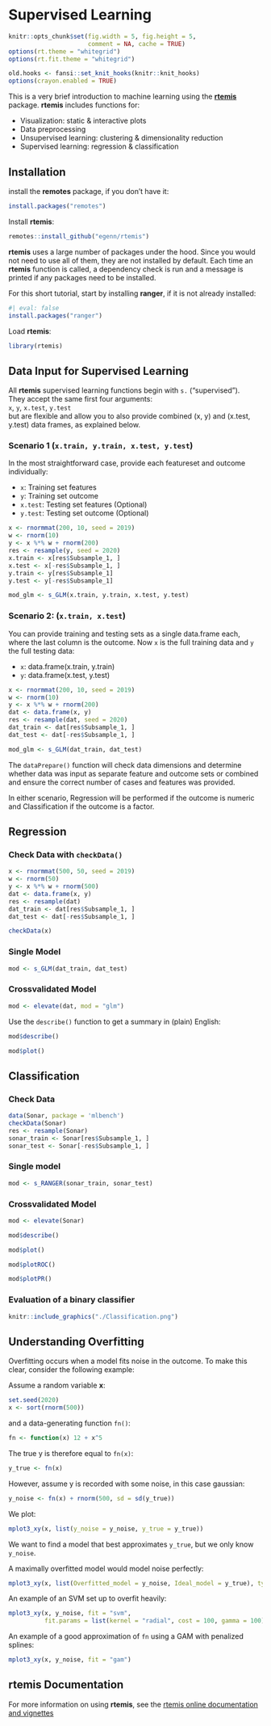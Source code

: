 # Supervised Learning {#supervised}

```r
knitr::opts_chunk$set(fig.width = 5, fig.height = 5,
                      comment = NA, cache = TRUE)
options(rt.theme = "whitegrid")
options(rt.fit.theme = "whitegrid")
```

```r
old.hooks <- fansi::set_knit_hooks(knitr::knit_hooks)
options(crayon.enabled = TRUE)
```

This is a very brief introduction to machine learning using the [**rtemis**](https://rtemis.lambdamd.org) package. **rtemis** includes functions for:

- Visualization: static & interactive plots
- Data preprocessing
- Unsupervised learning: clustering & dimensionality reduction
- Supervised learning: regression & classification

## Installation

install the **remotes** package, if you don't have it: 

```r
install.packages("remotes")
```

Install **rtemis**:

```r
remotes::install_github("egenn/rtemis")
```

**rtemis** uses a large number of packages under the hood. Since you would not need to use all of them, they are not installed by default. Each time an **rtemis** function is called, a dependency check is run and a message is printed if any packages need to be installed. 

For this short tutorial, start by installing **ranger**, if it is not already installed:

```r
#| eval: false
install.packages("ranger")
```

Load **rtemis**:

```r
library(rtemis)
```

## Data Input for Supervised Learning

All __rtemis__ supervised learning functions begin with `s.` ("supervised").  
They accept the same first four arguments:  
`x`, `y`, `x.test`, `y.test`  
but are flexible and allow you to also provide combined (x, y) and (x.test, y.test) data frames, as explained below.

### Scenario 1 (`x.train, y.train, x.test, y.test`)

In the most straightforward case, provide each featureset and outcome individually:  

* `x`: Training set features
* `y`: Training set outcome
* `x.test`: Testing set features (Optional)
* `y.test`: Testing set outcome (Optional)

```r
x <- rnormmat(200, 10, seed = 2019)
w <- rnorm(10)
y <- x %*% w + rnorm(200)
res <- resample(y, seed = 2020)
x.train <- x[res$Subsample_1, ]
x.test <- x[-res$Subsample_1, ]
y.train <- y[res$Subsample_1]
y.test <- y[-res$Subsample_1]
```

```r
mod_glm <- s_GLM(x.train, y.train, x.test, y.test)
```

### Scenario 2: (`x.train, x.test`)

You can provide training and testing sets as a single data.frame each, where the last column is the outcome. Now `x` is the full training data and `y` the full testing data:  

* `x`: data.frame(x.train, y.train)
* `y`: data.frame(x.test, y.test)

```r
x <- rnormmat(200, 10, seed = 2019)
w <- rnorm(10)
y <- x %*% w + rnorm(200)
dat <- data.frame(x, y)
res <- resample(dat, seed = 2020)
dat_train <- dat[res$Subsample_1, ]
dat_test <- dat[-res$Subsample_1, ]
```

```r
mod_glm <- s_GLM(dat_train, dat_test)
```

The `dataPrepare()` function will check data dimensions and determine whether data was input as separate feature and outcome sets or combined and ensure the correct number of cases and features was provided.  

In either scenario, Regression will be performed if the outcome is numeric and Classification if the outcome is a factor.

## Regression

### Check Data with `checkData()`

```r
x <- rnormmat(500, 50, seed = 2019)
w <- rnorm(50)
y <- x %*% w + rnorm(500)
dat <- data.frame(x, y)
res <- resample(dat)
dat_train <- dat[res$Subsample_1, ]
dat_test <- dat[-res$Subsample_1, ]
```

```r
checkData(x)
```

### Single Model

```r
mod <- s_GLM(dat_train, dat_test)
```

### Crossvalidated Model

```r
mod <- elevate(dat, mod = "glm")
```

Use the `describe()` function to get a summary in (plain) English:

```r
mod$describe()
```

```r
mod$plot()
```

## Classification

### Check Data

```r
data(Sonar, package = 'mlbench')
checkData(Sonar)
res <- resample(Sonar)
sonar_train <- Sonar[res$Subsample_1, ]
sonar_test <- Sonar[-res$Subsample_1, ]
```

### Single model

```r
mod <- s_RANGER(sonar_train, sonar_test)
```

### Crossvalidated Model

```r
mod <- elevate(Sonar)
```

```r
mod$describe()
```

```r
mod$plot()
```

```r
mod$plotROC()
```

```r
mod$plotPR()
```

### Evaluation of a binary classifier

```r
knitr::include_graphics("./Classification.png")
```

## Understanding Overfitting

Overfitting occurs when a model fits noise in the outcome. To make this clear, consider the following example:

Assume a random variable **x**:

```r
set.seed(2020)
x <- sort(rnorm(500))
```

and a data-generating function `fn()`:

```r
fn <- function(x) 12 + x^5
```

The true y is therefore equal to `fn(x)`:

```r
y_true <- fn(x)
```

However, assume y is recorded with some noise, in this case gaussian:

```r
y_noise <- fn(x) + rnorm(500, sd = sd(y_true))
```

We plot:

```r
mplot3_xy(x, list(y_noise = y_noise, y_true = y_true))
```

We want to find a model that best approximates `y_true`, but we only know `y_noise`.  

A maximally overfitted model would model noise perfectly:

```r
mplot3_xy(x, list(Overfitted_model = y_noise, Ideal_model = y_true), type = "l")
```

An example of an SVM set up to overfit heavily:

```r
mplot3_xy(x, y_noise, fit = "svm",
          fit.params = list(kernel = "radial", cost = 100, gamma = 100))
```

An example of a good approximation of `fn` using a GAM with penalized splines:

```r
mplot3_xy(x, y_noise, fit = "gam")
```

## **rtemis** Documentation

For more information on using **rtemis**, see the [rtemis online documentation and vignettes](https://rtemis.lambdamd.prg)
